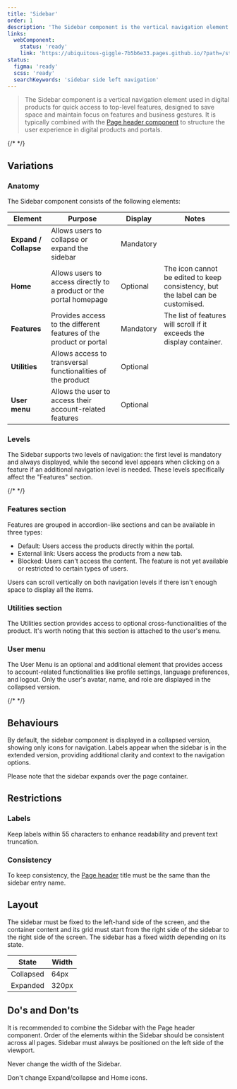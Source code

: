 ```yaml
---
title: 'Sidebar'
order: 1
description: 'The Sidebar component is the vertical navigation element commonly used in digital products to provide users with quick and easy access to top-level features.'
links:
  webComponent:
    status: 'ready'
    link: 'https://ubiquitous-giggle-7b5b6e33.pages.github.io/?path=/story/components-sidebar'
status:
  figma: 'ready'
  scss: 'ready'
  searchKeywords: 'sidebar side left navigation'
---
```


> The Sidebar component is a vertical navigation element used in digital products for quick access to top-level features, designed to save space and maintain focus on features and business gestures. It is typically combined with the [Page header component](/components/page-header/) to structure the user experience in digital products and portals.

{/* <!-- Add preview --> */}

## Variations

### Anatomy

The Sidebar component consists of the following elements:

| Element               | Purpose                                                             | Display   | Notes                                                                           |
| --------------------- | ------------------------------------------------------------------- | --------- | ------------------------------------------------------------------------------- |
| **Expand / Collapse** | Allows users to collapse or expand the sidebar                      | Mandatory |                                                                                 |
| **Home**              | Allows users to access directly to a product or the portal homepage | Optional  | The icon cannot be edited to keep consistency, but the label can be customised. |
| **Features**          | Provides access to the different features of the product or portal  | Mandatory | The list of features will scroll if it exceeds the display container.           |
| **Utilities**         | Allows access to transversal functionalities of the product         | Optional  |                                                                                 |
| **User menu**         | Allows the user to access their account-related features            | Optional  |                                                                                 |

### Levels

The Sidebar supports two levels of navigation: the first level is mandatory and always displayed, while the second level appears when clicking on a feature if an additional navigation level is needed. These levels specifically affect the "Features" section.

{/* <!-- Add previews --> */}

### Features section

Features are grouped in accordion-like sections and can be available in three types:

- Default: Users access the products directly within the portal.
- External link: Users access the products from a new tab.
- Blocked: Users can't access the content. The feature is not yet available or restricted to certain types of users.

<Highlight type="tips" title="Good to know">
  Users can scroll vertically on both navigation levels if there isn't enough
  space to display all the items.
</Highlight>

### Utilities section

The Utilities section provides access to optional cross-functionalities of the product. It's worth noting that this section is attached to the user's menu.

### User menu

The User Menu is an optional and additional element that provides access to account-related functionalities like profile settings, language preferences, and logout. Only the user's avatar, name, and role are displayed in the collapsed version.

{/* <!-- Add preview --> */}

## Behaviours

By default, the sidebar component is displayed in a collapsed version, showing only icons for navigation. Labels appear when the sidebar is in the extended version, providing additional clarity and context to the navigation options.

<Highlight type="tips" title="Good to know">
  Please note that the sidebar expands over the page container.
</Highlight>

## Restrictions

### Labels

Keep labels within 55 characters to enhance readability and prevent text truncation.

### Consistency

To keep consistency, the [Page header](/components/page-header/) title must be the same than the sidebar entry name.

## Layout

The sidebar must be fixed to the left-hand side of the screen, and the container content and its grid must start from the right side of the sidebar to the right side of the screen.
The sidebar has a fixed width depending on its state.

| State     | Width |
| --------- | ----- |
| Collapsed | 64px  |
| Expanded  | 320px |

## Do's and Don'ts

<HintItem>
  It is recommended to combine the Sidebar with the Page header component.
</HintItem>

<HintItem>
  Order of the elements within the Sidebar should be consistent across all
  pages.
</HintItem>

<HintItem>
  Sidebar must always be positioned on the left side of the viewport.
</HintItem>

<HintItem dont>Never change the width of the Sidebar.</HintItem>

<HintItem dont>Don't change Expand/collapse and Home icons.</HintItem>
